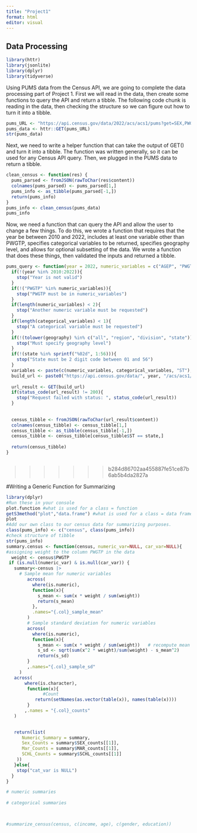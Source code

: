 ```yaml
---
title: "Project1"
format: html
editor: visual
---
```


## Data Processing

```r
library(httr)
library(jsonlite)
library(dplyr)
library(tidyverse)
```

Using PUMS data from the Census API, we are going to complete the data processing part of Project 1. First we will read in the data, then create some functions to query the API and return a tibble. The following code chunk is reading in the data, then checking the structure so we can figure out how to turn it into a tibble.

```r
pums_URL <- "https://api.census.gov/data/2022/acs/acs1/pums?get=SEX,PWGTP,MAR&SCHL=24"
pums_data <- httr::GET(pums_URL)
str(pums_data)
```

Next, we need to write a helper function that can take the output of GET() and turn it into a tibble. The function was written generally, so it can be used for any Census API query. Then, we plugged in the PUMS data to return a tibble.

```r
clean_census <- function(res) {
  pums_parsed <- fromJSON(rawToChar(res$content))
  colnames(pums_parsed) <- pums_parsed[1,]
  pums_info <- as_tibble(pums_parsed[-1,])
  return(pums_info)
}
pums_info <- clean_census(pums_data)
pums_info
```

Now, we need a function that can query the API and allow the user to change a few things. To do this, we wrote a function that requires that the year be between 2010 and 2022, includes at least one variable other than PWGTP, specifies categorical variables to be returned, specifies geography level, and allows for optional subsetting of the data. We wrote a function that does these things, then validated the inputs and returned a tibble.

```r
pums_query <- function(year = 2022, numeric_variables = c("AGEP", "PWGTP"), categorical_variables = c("SEX"), geography = "state", state = "03", filter = NULL){
  if(!(year %in% 2010:2022)){
    stop("Year is not valid")
  }
  if(!("PWGTP" %in% numeric_variables)){
    stop("PWGTP must be in numeric_variables")
  }
  if(length(numeric_variables) < 2){
    stop("Another numeric variable must be requested")
  }
  if(length(categorical_variables) < 1){
    stop("A categorical variable must be requested")
  }
  if(!(tolower(geography) %in% c("all", "region", "division", "state"))){
    stop("Must specify geography level")
  }
  if(!(state %in% sprintf("%02d", 1:56))){
    stop("State must be 2 digit code between 01 and 56")
  }
  variables <- paste(c(numeric_variables, categorical_variables, "ST"), collapse = ",")
  build_url <- paste0("https://api.census.gov/data/", year, "/acs/acs1/pums?get=", variables)
  
  url_result <- GET(build_url)
  if(status_code(url_result) != 200){
    stop("Request failed with status: ", status_code(url_result))
  }
  
  
  census_tibble <- fromJSON(rawToChar(url_result$content))
  colnames(census_tibble) <- census_tibble[1,]
  census_tibble <- as_tibble(census_tibble[-1,])
  census_tibble <- census_tibble[census_tibble$ST == state,]
  
  return(census_tibble)
}
```



```r

```

> > > > > > > b284d86702aa455887fe51ce87b6ab5b4da2827a

#Writing a Generic Function for Summarizing

```r
library(dplyr)
#Run these in your console
plot.function #what is used for a class = function
getS3method("plot","data.frame") #what is used for a class = data frame
plot
#Add our own class to our census data for summarizing purposes.
class(pums_info) <- c("census", class(pums_info))
#check structure of tibble
str(pums_info)
summary.census <- function(census, numeric_var=NULL, car_var=NULL){
#assigning weight to the column PWGTP in the data
  weight <- census$PWGTP
 if (is.null(numeric_var) & is.null(car_var)) {
   summary<-census |>
     # Sample mean for numeric variables
        across(
          where(is.numeric),
          function(x){
            s_mean <- sum(x * weight / sum(weight))
            return(s_mean)
          },
          .names="{.col}_sample_mean"
        )
        # Sample standard deviation for numeric variables
        across(
          where(is.numeric),
          function(x){
            s_mean <- sum(x * weight / sum(weight))   # recompute mean here
            s_sd <- sqrt(sum(x^2 * weight)/sum(weight) - s_mean^2)
            return(s_sd)
        }
        ,.names="{.col}_sample_sd"
     )
   across(
       where(is.character),
        function(x){
              #Count
           return(setNames(as.vector(table(x)), names(table(x)))) 
        }
       ,.names = "{.col}_counts" 
   )
   

   return(list(
      Numeric_Summary = summary,
      Sex_Counts = summary$SEX_counts[[1]],
      Mar_Counts = summary$MAR_counts[[1]],
      SCHL_Counts = summary$SCHL_counts[[1]]
    ))
   }else{
    stop("cat_var is NULL")
  }
}

# numeric summaries
 
# categorical summaries
  


#summarize_census(census, c(income, age), c(gender, education))

```
